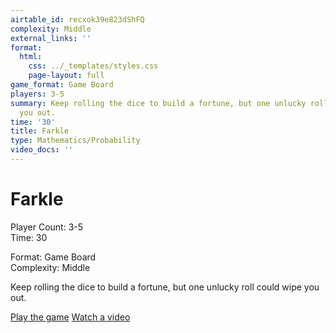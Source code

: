 ```yaml
---
airtable_id: recxok39e823dShFQ
complexity: Middle
external_links: ''
format:
  html:
    css: ../_templates/styles.css
    page-layout: full
game_format: Game Board
players: 3-5
summary: Keep rolling the dice to build a fortune, but one unlucky roll could wipe
  you out.
time: '30'
title: Farkle
type: Mathematics/Probability
video_docs: ''
---
```


# Farkle

:::{.game-info-box}
:::{.game-stats}
:::{.left-stats}
Player Count: 3-5  
Time: 30
:::
:::{.right-stats}
Format: Game Board  
Complexity: Middle
:::
:::
:::

Keep rolling the dice to build a fortune, but one unlucky roll could wipe you out.

:::{.game-actions}
<a href="#" class="btn btn-play"><i class="fa fa-gamepad"></i> Play the game</a>
<a href="#" class="btn btn-watch"><i class="fa fa-video"></i> Watch a video</a>
:::